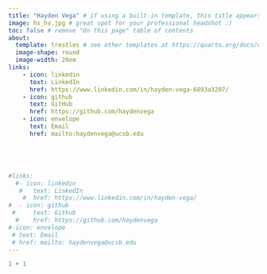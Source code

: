 ```yaml
---
title: "Hayden Vega" # if using a built-in template, this title appears under your photo
image: hs_hv.jpg # great spot for your professional headshot :) 
toc: false # remove "On this page" table of contents
about: 
  template: trestles # see other templates at https://quarto.org/docs/websites/website-about.html#templates
  image-shape: round
  image-width: 20em
links:
    - icon: linkedin 
      text: LinkedIn
      href: https://www.linkedin.com/in/hayden-vega-6893a3207/
    - icon: github
      text: GitHub
      href: https://github.com/haydenvega
    - icon: envelope
      text: Email
      href: mailto:haydenvega@ucsb.edu





#links:
  #- icon: linkedin
   #   text: LinkedIn
    #  href: https://www.linkedin.com/in/hayden-vega/
#  - icon: github
 #     text: Github
  #    href: https://github.com/haydenvega
#-icon: envelope
 # text: Email
 # href: mailto: haydenvega@ucsb.edu
---
```


```r
1 + 1
```
